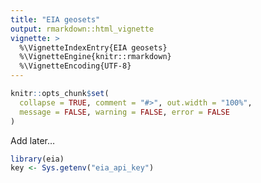 ```yaml
---
title: "EIA geosets"
output: rmarkdown::html_vignette
vignette: >
  %\VignetteIndexEntry{EIA geosets}
  %\VignetteEngine{knitr::rmarkdown}
  %\VignetteEncoding{UTF-8}
---
```


```r
knitr::opts_chunk$set(
  collapse = TRUE, comment = "#>", out.width = "100%",
  message = FALSE, warning = FALSE, error = FALSE
)
```

Add later...

```r
library(eia)
key <- Sys.getenv("eia_api_key")
```
